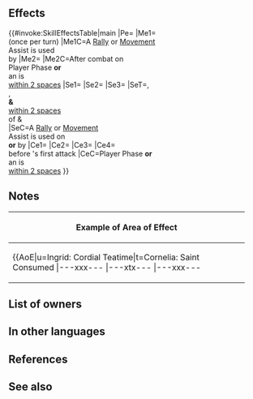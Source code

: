 {{Weapon Infobox
|tagid=SID_高貴な淑女のお茶会
|intID=4849
|image=wep_ax174
|exclusive=1
|weaponType=Axe
|cost=400
|might=16
|range=1
|cooldown=-1
|effect=Accelerates Special trigger (cooldown count-1).<br><br>If a Rally or movement Assist skill is used by unit, grants another action to unit (once per turn).<br><br>If a Rally or movement Assist skill is used by unit or targets unit, grants【Reflex】,【Dodge】, and【Null Follow-Up】to allies within 2 spaces of both unit and target ally or unit and targeting ally after movement (including unit and target).<br><br>If unit initiates combat or is within 2 spaces of an ally, grants bonus to unit's Atk/Spd/Def/Res = number of foes within 3 rows or 3 columns centered on unit × 3, + 5 (max 14), unit deals +X × 5 damage (excluding area-of-effect Specials), reduces damage from foe's attacks by X × 3 (excluding area-of-effect Specials; X = number of Bonus effects active on unit, excluding stat bonuses + number of Penalty effects active on foe, excluding stat penalties; max 5), and grants Special cooldown count-1 to unit before unit's first attack during combat, and restores 7 HP to unit after combat.<br><br>【Reflex】<br>Reduces damage from foe's first attack by 7 during combat ("first attack" normally means only the first strike; for effects that grant "unit attacks twice," it means the first and second strikes) and unit's next attack deals damage = total damage reduced from foe's first attack (by any source, including other skills; resets at end of combat). (For 1 turn.)<br><br>【Dodge】<br>If unit's Spd > foe's Spd, reduces damage from attacks during combat and from area-of-effect Specials (excluding Røkkr area-of-effect Specials) by percentage = difference between stats × 4 (max 40%).<br><br>【Null Follow-Up】<br>If unit's Spd > foe's Spd during combat, neutralizes effects that guarantee foe's follow-up attacks and effects that prevent unit's follow-up attacks for 1 turn.
|required=Silver Axe
|properties=
}}
==Effects==
{{#invoke:SkillEffectsTable|main
|Pe={{Eft|Accelerates Special}}
|Me1={{Eft|Galeforce}}<br>(once per turn)
|Me1C=A [[Rally Assist|Rally]] or [[Movement Assist|Movement]]<br>Assist is used<br>by {{Tgt|Unit}}
|Me2={{Eft|Heal|7}}
|Me2C=After combat on<br>Player Phase '''or'''<br>an {{Tgt|Ally}} is<br>[[within 2 spaces]]
|Se1={{SEt|Reflex}}
|Se2={{SEt|Dodge}}
|Se3={{SEt|Null Follow-Up}}
|SeT={{Tgt|Unit}},<br>{{Tgt|Target (Ally)}},<br>'''&''' {{Tgt|Allies}}<br>[[within 2 spaces]]<br>of {{Tgt|Unit}} &<br>{{Tgt|Target (Ally)}}
|SeC=A [[Rally Assist|Rally]] or [[Movement Assist|Movement]]<br>Assist is used on<br>'''or''' by {{Tgt|Unit}}
|Ce1={{Eft|Temporary buffs|Atk/Spd/Def/Res|3 x {{Tgt|Foes}} within<br>[[3 rows or 3 columns]]<br>centered on {{Tgt|Unit}}, + 5|max=14}}
|Ce2={{Eft|Damage Boost|5 x ({{Kp|Bonus}} effects<br>on {{Tgt|Unit}} '''&''' {{Kp|Penalty}}<br>effects on {{Tgt|Foe}})<br>(exc. {{SEt|Bonuses}} '''&''' {{SEt|Penalties}})|max=25}}
|Ce3={{Eft|Damage Reduction|3 x ({{Kp|Bonus}} effects<br>on {{Tgt|Unit}} '''&''' {{Kp|Penalty}}<br>effects on {{Tgt|Foe}})<br>(exc. {{SEt|Bonuses}} '''&''' {{SEt|Penalties}})|max=15}}
|Ce4={{Eft|Reduce Cooldown|1}}<br>before {{Tgt|Unit}}'s first attack
|CeC=Player Phase '''or'''<br>an {{Tgt|Ally}} is<br>[[within 2 spaces]]
}}

==Notes==
{{Galeforce notes}}
{{Reflex}}
{{Dodge}}
{{Null Follow-Up}}
{{Temporary buffs}}
{{FlatDamageBoost|X (max: 25)}}
{{FlatDamageReduction|X (max: 15)}}
{{EffectfromBonus|damage boost and damage reduction effects}}
{{EffectfromPenalty|damage boost and damage reduction effects}}
{{CombatCooldownCount|-1}}
{{After combat healing}}
{|class="wikitable default mw-collapsible" 
!Example of Area of Effect
|-
|align="middle" style="max-width:450px;margin:auto"|{{AoE|u=Ingrid: Cordial Teatime|t=Cornelia: Saint Consumed
|---xxx---
|---xtx---
|---xxx---
|xxxxxxxxx
|xxxxuxxxx
|xxxxxxxxx
|---xxx---
|---xxx---
|---xxx---
}}
|}
==List of owners==
{{Skill Hero List}}
==In other languages==
{{OtherLanguages
|japanese=
|german=
|spanishEU=
|spanishLA=
|french=
|italian=
|chineseTW=
|portuguese=
}}
==References==
<references/>
==See also==
{{See also skills|cond=(Description LIKE '%Rally or movement Assist skill%is used by unit or targets unit, grants%' OR Description LIKE '%【Reflex】%') AND Exclusive='1'}}
{{Weapons Navbox}}